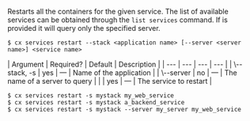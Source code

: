 Restarts all the containers for the given service. The list of available  services can be obtained through the `list services` command. If <server name> is provided it will query only the specified server.

<Tabs >
<Tab label="Usage">

```shell
$ cx services restart --stack <application name> [--server <server name>] <service name>
```
</Tab>
    
<Tab label="arguments">
| Argument | Required? | Default | Description |
|  ---  |  ---  |  ---  |  ---  |
| \--stack, -s <application name> | yes | — | Name of the application |
| \--server <server name> | no | — | The name of a server to query |
| <service name> | yes | — | The service to restart |
</Tab>
<Tab label="examples">

```shell
$ cx services restart -s mystack my_web_service
$ cx services restart -s mystack a_backend_service
$ cx services restart -s mystack --server my_server my_web_service
```

</Tab>
</Tabs>